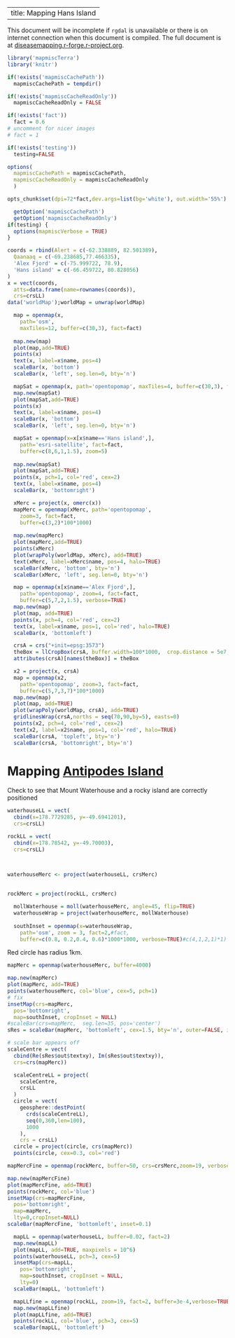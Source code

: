 <!--
%\VignetteEngine{knitr::docco_linear}
%\VignetteIndexEntry{Mapping Hans Island}
-->

---
title: Mapping Hans Island
---


This document will be incomplete if `rgdal` is unavailable or there is on
internet connection when this document is compiled.  The full document is at
[diseasemapping.r-forge.r-project.org](http://diseasemapping.r-forge.r-project.org).



```r
library('mapmiscTerra')
library('knitr')

if(!exists('mapmiscCachePath'))
  mapmiscCachePath = tempdir()

if(!exists('mapmiscCacheReadOnly'))
  mapmiscCacheReadOnly = FALSE

if(!exists('fact'))
  fact = 0.6
# uncomment for nicer images
# fact = 1 

if(!exists('testing'))
  testing=FALSE

options(
  mapmiscCachePath = mapmiscCachePath,
  mapmiscCacheReadOnly = mapmiscCacheReadOnly
  )

opts_chunk$set(dpi=72*fact,dev.args=list(bg='white'), out.width='55%')	
```

```r
  getOption('mapmiscCachePath')
  getOption('mapmiscCacheReadOnly')
if(testing) {
  options(mapmiscVerbose = TRUE)
}
```


```r
coords = rbind(Alert = c(-62.338889, 82.501389),
  Qaanaaq = c(-69.238685,77.466335), 	
  'Alex Fjord' = c(-75.999722, 78.9),
  'Hans island' = c(-66.459722, 80.828056)
)
x = vect(coords, 
  atts=data.frame(name=rownames(coords)),
  crs=crsLL)
data('worldMap');worldMap = unwrap(worldMap)
```













        
```r
  map = openmap(x, 
    path='osm', 
    maxTiles=12, buffer=c(30,3), fact=fact)
  
  map.new(map)
  plot(map,add=TRUE)
  points(x)
  text(x, label=x$name, pos=4)
  scaleBar(x, 'bottom')
  scaleBar(x, 'left', seg.len=0, bty='n')
```




```r
  mapSat = openmap(x, path='opentopomap', maxTiles=4, buffer=c(30,3), fact=fact)
  map.new(mapSat)
  plot(mapSat,add=TRUE)
  points(x)
  text(x, label=x$name, pos=4)
  scaleBar(x, 'bottom')
  scaleBar(x, 'left', seg.len=0, bty='n')
```



```r
  mapSat = openmap(x=x[x$name=='Hans island',], 
    path='esri-satellite', fact=fact,  
    buffer=c(8,6,1,1.5), zoom=5)
  
  map.new(mapSat)
  plot(mapSat,add=TRUE)
  points(x, pch=1, col='red', cex=2)
  text(x, label=x$name, pos=4)
  scaleBar(x, 'bottomright')
```






```r
  xMerc = project(x, omerc(x))
  mapMerc = openmap(xMerc, path='opentopomap',
    zoom=3, fact=fact,
    buffer=c(3,2)*100*1000)
  
  map.new(mapMerc)
  plot(mapMerc,add=TRUE)
  points(xMerc)
  plot(wrapPoly(worldMap, xMerc), add=TRUE)
  text(xMerc, label=xMerc$name, pos=4, halo=TRUE)
  scaleBar(xMerc, 'bottom', bty='n')
  scaleBar(xMerc, 'left', seg.len=0, bty='n')
```








```r
  map = openmap(x[x$name=='Alex Fjord',], 		
    path='opentopomap', zoom=4, fact=fact, 
    buffer=c(5,7,2,1.5), verbose=TRUE)   
  map.new(map)
  plot(map, add=TRUE)
  points(x, pch=4, col='red', cex=2)
  text(x, label=x$name, pos=1, col='red', halo=TRUE)
  scaleBar(x, 'bottomleft')
```


```r
  crsA = crs("+init=epsg:3573")
  theBox = llCropBox(crsA, buffer.width=100*1000,  crop.distance = 5e7, crop.poles = FALSE, crop.leftright=TRUE, remove.holes=TRUE, cycles=4)
  attributes(crsA)[names(theBox)] = theBox

  x2 = project(x, crsA)
  map = openmap(x2,     
    path='opentopomap', zoom=3, fact=fact, 
    buffer=c(5,7,3,7)*100*1000)   
  map.new(map)
  plot(map, add=TRUE)
  plot(wrapPoly(worldMap, crsA), add=TRUE)
  gridlinesWrap(crsA,norths = seq(70,90,by=5), easts=0)
  points(x2, pch=4, col='red', cex=2)
  text(x2, label=x2$name, pos=1, col='red', halo=TRUE)
  scaleBar(crsA, 'topleft', bty='n')
  scaleBar(crsA, 'bottomright', bty='n')
```











# Mapping [Antipodes Island](https://en.wikipedia.org/wiki/Antipodes_Islands)

Check to see that Mount Waterhouse and a rocky island are correctly positioned

```r
waterhouseLL = vect(
  cbind(x=178.7729285, y=-49.6941201), 
  crs=crsLL)

rockLL = vect(
  cbind(x=178.78542, y=-49.70003), 
  crs=crsLL)



waterhouseMerc <- project(waterhouseLL, crsMerc)
  
  
rockMerc = project(rockLL, crsMerc)
```










```r
  mollWaterhouse = moll(waterhouseMerc, angle=45, flip=TRUE)
  waterhouseWrap = project(waterhouseMerc, mollWaterhouse)
  
  southInset = openmap(x=waterhouseWrap, 
    path='osm', zoom = 3, fact=2,#fact, 
    buffer=c(0.8, 0.2,0.4, 0.6)*1000*1000, verbose=TRUE)#c(4,1,2,1)*1)
```










Red circle has radius 1km.

```r
mapMerc = openmap(waterhouseMerc, buffer=4000)

map.new(mapMerc)
plot(mapMerc, add=TRUE)
points(waterhouseMerc, col='blue', cex=5, pch=1)
# fix
insetMap(crs=mapMerc, 
  pos='bottomright', 
  map=southInset, cropInset = NULL)
#scaleBar(crs=mapMerc,  seg.len=35, pos='center')
sRes = scaleBar(mapMerc, 'bottomleft', cex=1.5, bty='n', outer=FALSE, inset=0.1)

# scale bar appears off
scaleCentre = vect(
  cbind(Re(sRes$out$textxy), Im(sRes$out$textxy)), 
  crs=crs(mapMerc))

  scaleCentreLL = project(
    scaleCentre, 
    crsLL
  )	
  circle = vect(
    geosphere::destPoint(
      crds(scaleCentreLL),
      seq(0,360,len=100),
      1000
    ),
    crs = crsLL)
  circle = project(circle, crs(mapMerc))
  points(circle, cex=0.3, col='red')

```



```r
mapMercFine = openmap(rockMerc, buffer=50, crs=crsMerc,zoom=19, verbose=TRUE)

map.new(mapMercFine)
plot(mapMercFine, add=TRUE)
points(rockMerc, col='blue')
insetMap(crs=mapMercFine, 
  pos='bottomright', 
  map=mapMerc, 
  lty=0,cropInset=NULL)
scaleBar(mapMercFine, 'bottomleft', inset=0.1)
```






```r
  mapLL = openmap(waterhouseLL, buffer=0.02, fact=2)
  map.new(mapLL)
  plot(mapLL, add=TRUE, maxpixels = 10^6)
  points(waterhouseLL, pch=3, cex=5)
  insetMap(crs=mapLL, 
    pos='bottomright', 
    map=southInset, cropInset = NULL,
    lty=0)
  scaleBar(mapLL, 'bottomleft')
```



```r
  mapLLfine = openmap(rockLL, zoom=19, fact=2, buffer=3e-4,verbose=TRUE)  
  map.new(mapLLfine)
  plot(mapLLfine, add=TRUE)	
  points(rockLL, col='blue', pch=3, cex=5)
  scaleBar(mapLL, 'bottomleft')
```